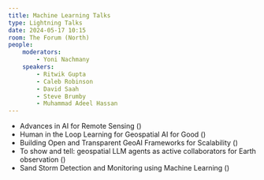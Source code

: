 ```yaml
---
title: Machine Learning Talks
type: Lightning Talks
date: 2024-05-17 10:15
room: The Forum (North)
people:
    moderators:
        - Yoni Nachmany
    speakers:
        - Ritwik Gupta
        - Caleb Robinson
        - David Saah
        - Steve Brumby
        - Muhammad Adeel Hassan
---
```


- Advances in AI for Remote Sensing (<Speaker name='Ritwik Gupta' />)
- Human in the Loop Learning for Geospatial AI for Good (<Speaker name='Caleb Robinson' />)
- Building Open and Transparent GeoAI Frameworks for Scalability (<Speaker name='David Saah' />)
- To show and tell: geospatial LLM agents as active collaborators for Earth observation (<Speaker name='Steve Brumby' />)
- Sand Storm Detection and Monitoring using Machine Learning (<Speaker name='Muhammad Adeel Hassan' />)